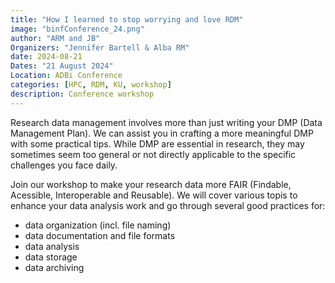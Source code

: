 ```yaml
---
title: "How I learned to stop worrying and love RDM"
image: "binfConference_24.png"
author: "ARM and JB"
Organizers: "Jennifer Bartell & Alba RM"
date: 2024-08-21
Dates: "21 August 2024"
Location: ADBi Conference
categories: [HPC, RDM, KU, workshop]
description: Conference workshop
---
```


Research data management involves more than just writing your DMP (Data Management Plan). We can assist you in crafting a more meaningful DMP with some practical tips. While DMP are essential in research, they may sometimes seem too general or not directly applicable to the specific challenges you face daily.

Join our workshop to make your research data more FAIR (Findable, Acessible, Interoperable and Reusable). We will cover various topis to enhance your data analysis work and go through several good practices for:

- data organization (incl. file naming)
- data documentation and file formats
- data analysis 
- data storage 
- data archiving 
